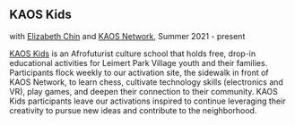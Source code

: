 <Cover
  src="https://payload.cargocollective.com/1/17/549792/14552363/robot-youth-SFAA-Feb262024-Newspaper_695.jpg"
  alt=""
  caption=""
/>

## KAOS Kids
with [Elizabeth Chin](https://elizabethjchin.com/) and [KAOS Network](https://www.kaosnetworkz.com/), Summer 2021 - present

<YouTube
    src="https://www.youtube.com/watch?v=1M8LuWFDMBg"
    title=""
    width=""
    height=""
/>

[KAOS Kids](https://bio.site/kaosnetwork_kaoskids) is an Afrofuturist culture school that holds free, drop-in educational activities for Leimert Park Village youth and their families. Participants flock weekly to our activation site, the sidewalk in front of KAOS Network, to learn chess, cultivate technology skills (electronics and VR), play games, and deepen their connection to their community. KAOS Kids participants leave our activations inspired to continue leveraging their creativity to pursue new ideas and contribute to the neighborhood.
